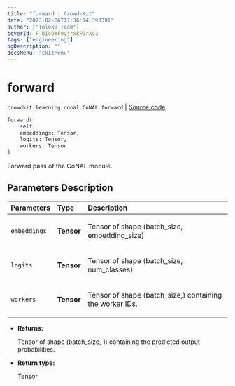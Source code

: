 ```yaml
---
title: "forward | Crowd-Kit"
date: "2023-02-06T17:36:14.393391"
author: ["Toloka Team"]
coverId: F_bIcOYF9yjrxkPZrXc3
tags: ["engineering"]
ogDescription: ""
docsMenu: "ckitMenu"
---
```


# forward
`crowdkit.learning.conal.CoNAL.forward` | [Source code](https://github.com/Toloka/crowd-kit/blob/v1.2.0/crowdkit/learning/conal.py#L117)

```python
forward(
    self,
    embeddings: Tensor,
    logits: Tensor,
    workers: Tensor
)
```

Forward pass of the CoNAL module.

## Parameters Description

| Parameters | Type | Description |
| :----------| :----| :-----------|
`embeddings`|**Tensor**|<p>Tensor of shape (batch_size, embedding_size)</p>
`logits`|**Tensor**|<p>Tensor of shape (batch_size, num_classes)</p>
`workers`|**Tensor**|<p>Tensor of shape (batch_size,) containing the worker IDs.</p>

* **Returns:**

  Tensor of shape (batch_size, 1) containing the predicted output probabilities.

* **Return type:**

  Tensor